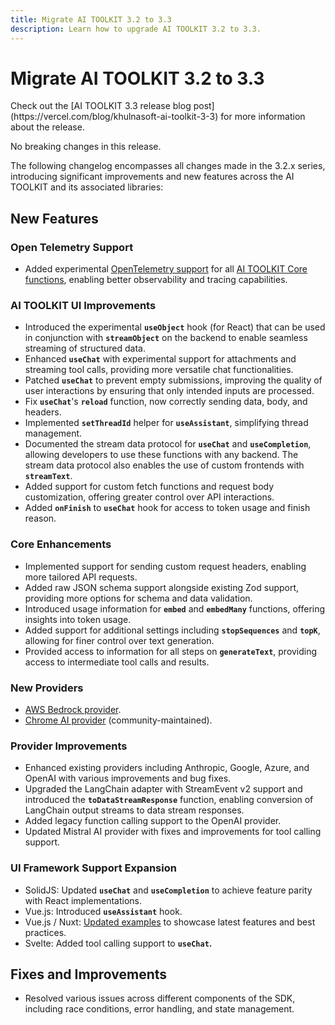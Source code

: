 ```yaml
---
title: Migrate AI TOOLKIT 3.2 to 3.3
description: Learn how to upgrade AI TOOLKIT 3.2 to 3.3.
---
```


# Migrate AI TOOLKIT 3.2 to 3.3

<Note>
  Check out the [AI TOOLKIT 3.3 release blog
  post](https://vercel.com/blog/khulnasoft-ai-toolkit-3-3) for more information
  about the release.
</Note>

No breaking changes in this release.

The following changelog encompasses all changes made in the 3.2.x series,
introducing significant improvements and new features across the AI TOOLKIT and its associated libraries:

## New Features

### Open Telemetry Support

- Added experimental [OpenTelemetry support](https://sdk.khulnasoft.com/docs/ai-toolkit-core/telemetry#telemetry) for all [AI TOOLKIT Core functions](https://sdk.khulnasoft.com/docs/ai-toolkit-core/overview#ai-toolkit-core-functions), enabling better observability and tracing capabilities.

### AI TOOLKIT UI Improvements

- Introduced the experimental **`useObject`** hook (for React) that can be used in conjunction with **`streamObject`** on the backend to enable seamless streaming of structured data.
- Enhanced **`useChat`** with experimental support for attachments and streaming tool calls, providing more versatile chat functionalities.
- Patched **`useChat`** to prevent empty submissions, improving the quality of user interactions by ensuring that only intended inputs are processed.
- Fix **`useChat`**'s **`reload`** function, now correctly sending data, body, and headers.
- Implemented **`setThreadId`** helper for **`useAssistant`**, simplifying thread management.
- Documented the stream data protocol for **`useChat`** and **`useCompletion`**, allowing developers to use these functions with any backend. The stream data protocol also enables the use of custom frontends with **`streamText`**.
- Added support for custom fetch functions and request body customization, offering greater control over API interactions.
- Added **`onFinish`** to **`useChat`** hook for access to token usage and finish reason.

### Core Enhancements

- Implemented support for sending custom request headers, enabling more tailored API requests.
- Added raw JSON schema support alongside existing Zod support, providing more options for schema and data validation.
- Introduced usage information for **`embed`** and **`embedMany`** functions, offering insights into token usage.
- Added support for additional settings including **`stopSequences`** and **`topK`**, allowing for finer control over text generation.
- Provided access to information for all steps on **`generateText`**, providing access to intermediate tool calls and results.

### New Providers

- [AWS Bedrock provider](https://sdk.khulnasoft.com/providers/ai-toolkit-providers/amazon-bedrock).
- [Chrome AI provider](https://sdk.khulnasoft.com/providers/community-providers/chrome-ai) (community-maintained).

### Provider Improvements

- Enhanced existing providers including Anthropic, Google, Azure, and OpenAI with various improvements and bug fixes.
- Upgraded the LangChain adapter with StreamEvent v2 support and introduced the **`toDataStreamResponse`** function, enabling conversion of LangChain output streams to data stream responses.
- Added legacy function calling support to the OpenAI provider.
- Updated Mistral AI provider with fixes and improvements for tool calling support.

### UI Framework Support Expansion

- SolidJS: Updated **`useChat`** and **`useCompletion`** to achieve feature parity with React implementations.
- Vue.js: Introduced **`useAssistant`** hook.
- Vue.js / Nuxt: [Updated examples](https://github.com/khulnasoft/ai/tree/main/examples/nuxt-openai) to showcase latest features and best practices.
- Svelte: Added tool calling support to **`useChat`.**

## Fixes and Improvements

- Resolved various issues across different components of the SDK, including race conditions, error handling, and state management.
